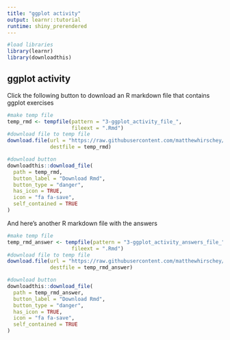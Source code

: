 ```yaml
---
title: "ggplot activity"
output: learnr::tutorial
runtime: shiny_prerendered
---
```

```r
#load libraries
library(learnr)
library(downloadthis)
```

## ggplot activity  
  
Click the following button to download an R markdown file that contains ggplot exercises

```r
#make temp file
temp_rmd <- tempfile(pattern = "3-ggplot_activity_file_", 
                     fileext = ".Rmd")
#download file to temp file
download.file(url = "https://raw.githubusercontent.com/matthewhirschey/tidybiology.org/main/code/3-objects/3-ggplot_activity.Rmd", 
              destfile = temp_rmd)

#download button
downloadthis::download_file(
  path = temp_rmd,
  button_label = "Download Rmd",
  button_type = "danger",
  has_icon = TRUE,
  icon = "fa fa-save",
  self_contained = TRUE
)
```

And here's another R markdown file with the answers  

```r
#make temp file
temp_rmd_answer <- tempfile(pattern = "3-ggplot_activity_answers_file_", 
                     fileext = ".Rmd")
#download file to temp file
download.file(url = "https://raw.githubusercontent.com/matthewhirschey/tidybiology.org/main/code/3-objects/3-ggplot_activity_answers.Rmd", 
              destfile = temp_rmd_answer)

#download button
downloadthis::download_file(
  path = temp_rmd_answer,
  button_label = "Download Rmd",
  button_type = "danger",
  has_icon = TRUE,
  icon = "fa fa-save",
  self_contained = TRUE
)
```
